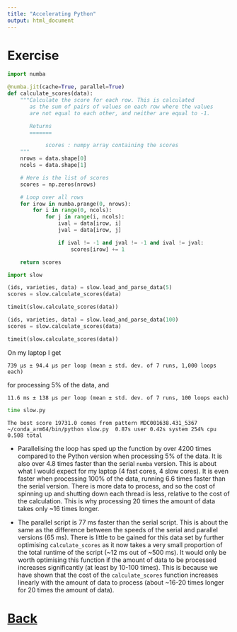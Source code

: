 ```yaml
---
title: "Accelerating Python"
output: html_document
---
```


# Exercise

```python
import numba

@numba.jit(cache=True, parallel=True)
def calculate_scores(data):
    """Calculate the score for each row. This is calculated
       as the sum of pairs of values on each row where the values
       are not equal to each other, and neither are equal to -1.

       Returns
       =======

            scores : numpy array containing the scores
    """
    nrows = data.shape[0]
    ncols = data.shape[1]

    # Here is the list of scores
    scores = np.zeros(nrows)

    # Loop over all rows
    for irow in numba.prange(0, nrows):
        for i in range(0, ncols):
            for j in range(i, ncols):
                ival = data[irow, i]
                jval = data[irow, j]

                if ival != -1 and jval != -1 and ival != jval:
                    scores[irow] += 1

    return scores
```

```python
import slow

(ids, varieties, data) = slow.load_and_parse_data(5)
scores = slow.calculate_scores(data)

timeit(slow.calculate_scores(data))

(ids, varieties, data) = slow.load_and_parse_data(100)
scores = slow.calculate_scores(data)

timeit(slow.calculate_scores(data))
```

On my laptop I get

```
739 µs ± 94.4 µs per loop (mean ± std. dev. of 7 runs, 1,000 loops each)
```

for processing 5% of the data, and

```
11.6 ms ± 138 µs per loop (mean ± std. dev. of 7 runs, 100 loops each)
```

```bash
time slow.py
```

```
The best score 19731.0 comes from pattern MDC001638.431_5367
~/conda_arm64/bin/python slow.py  0.87s user 0.42s system 254% cpu 0.508 total
```

* Parallelising the loop has sped up the function by over 4200 times
  compared to the Python version when processing 5% of the data.
  It is also over 4.8 times faster
  than the serial `numba` version. This is about what I would expect
  for my laptop (4 fast cores, 4 slow cores).
  It is even faster when processing 100% of the data, running
  6.6 times faster than the serial version. There is more data to process,
  and so the cost of spinning up and shutting down each thread is
  less, relative to the cost of the calculation. This is why processing
  20 times the amount of data takes only ~16 times longer.

* The parallel script is 77 ms faster than the serial script. This is about
  the same as the difference between the speeds of the serial and parallel
  versions (65 ms). There is little to be gained for this data set by further optimising
  `calculate_scores` as it now takes a very small proportion of the total
  runtime of the script (~12 ms out of ~500 ms). It would only be worth
  optimising this function if the amount of data to be processed increases
  significantly (at least by 10-100 times). This is because we have
  shown that the cost of the `calculate_scores` function increases linearly
  with the amount of data to process (about ~16-20 times longer for 20
  times the amount of data).

# [Back](parallel_numba.html)
